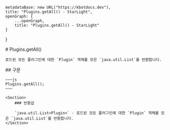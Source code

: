 
    metadataBase: new URL("https://kbotdocs.dev"),
    title: "Plugins.getAll() - StarLight",
    openGraph: {
        ...openGraph,
        title: "Plugins.getAll() - StarLight"
    }
}

<Section>
    # Plugins.getAll()

    로드된 모든 플러그인에 대한 `Plugin` 객체를 모은 `java.util.List`를 반환합니다.
</Section>
<Section>
    ## 구문

    ~~~js
    Plugins.getAll();
    ~~~

    <Section>
        ### 반환값

        `java.util.List<Plugin>` - 로드된 모든 플러그인에 대한 `Plugin` 객체를 모은 `java.util.List`를 반환합니다.
    </Section>
</Section>